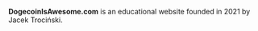 {{short description|Educational Website}}
{{Use mdy dates|date=March 2021}}
{{Infobox website
| name = DogecoinIsAwesome.com
| logo = 
| screenshot = 
| location = 
| owner = Jacek Trociński
| url = {{URL|https://www.dogecoinisawesome.com/|DogecoinIsAwesome.com}}
| registration = Not Required
| language = English
| current_status = Active
| foundation = {{start date and age|2021|3|19}}<ref>{{Cite web|url=https://github.com/dogecoinisawesome-dot-com/DogecoinIsAwesome.com/releases/tag/v0.1.0|title=Ask.com|website=GitHub|access-date=2019-02-19}}</ref>
| website_type = Educational
| Employees = 
| author = Jacek Trociński
}}
'''DogecoinIsAwesome.com''' is an educational website founded in 2021 by Jacek Trociński.
